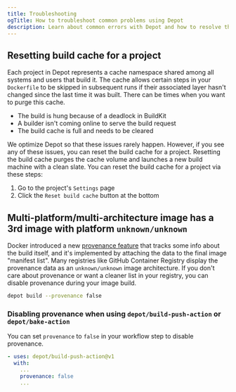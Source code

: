 ```yaml
---
title: Troubleshooting
ogTitle: How to troubleshoot common problems using Depot
description: Learn about common errors with Depot and how to resolve them.
---
```


## Resetting build cache for a project

Each project in Depot represents a cache namespace shared among all systems and users that build it. The cache allows certain steps in your `Dockerfile` to be skipped in subsequent runs if their associated layer hasn't changed since the last time it was built. There can be times when you want to purge this cache.

- The build is hung because of a deadlock in BuildKit
- A builder isn't coming online to serve the build request
- The build cache is full and needs to be cleared

We optimize Depot so that these issues rarely happen. However, if you see any of these issues, you can reset the build cache for a project. Resetting the build cache purges the cache volume and launches a new build machine with a clean slate. You can reset the build cache for a project via these steps:

1. Go to the project's `Settings` page
2. Click the `Reset build cache` button at the bottom

## Multi-platform/multi-architecture image has a 3rd image with platform `unknown/unknown`

Docker introduced a new [provenance feature](https://docs.docker.com/build/attestations/slsa-provenance/) that tracks some info about the build itself, and it's implemented by attaching the data to the final image "manifest list". Many registries like GitHub Container Registry display the provenance data as an `unknown/unknown` image architecture. If you don't care about provenance or want a cleaner list in your registry, you can disable provenance during your image build.

```bash
depot build --provenance false
```

### Disabling provenance when using `depot/build-push-action` or `depot/bake-action`

You can set `provenance` to `false` in your workflow step to disable provenance.

```yaml
- uses: depot/build-push-action@v1
  with:
    ...
    provenance: false
    ...
```
